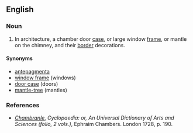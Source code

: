 ==English==
{{wikipedia}}
===Noun===

{{en-noun}}

# {{architecture}} In architecture, a chamber door [[case]], or large window [[frame]], or mantle on the chimney, and their [[border]] decorations.


====Synonyms====
*[[antepagmenta]]
*[[window frame]] (windows)
*[[door case]] (doors)
*[[mantle-tree]] (mantles)

===References===

* ''[http://digicoll.library.wisc.edu/cgi-bin/HistSciTech/HistSciTech-idx?type=turn&entity=HistSciTech000900240344&q1=Chambranle Chambranle]'', ''Cyclopaedia: or, An Universal Dictionary of Arts and Sciences (folio, 2 vols.)'', Ephraim Chambers. London 1728, p. 190.